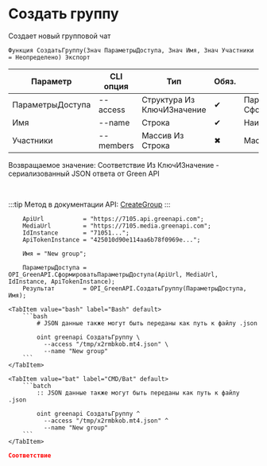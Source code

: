 ﻿---
sidebar_position: 2
description: Создать группу и другие функции для работы с Green API в Открытом пакете интеграций - бесплатной open-source библиотеке интеграций для 1С:Предприятие 8, OneScript и CLI
keywords: [1C, 1С, 1С:Предприятие, 1С:Предприятие 8.3, API, Интеграция, Сервисы, Обмен, OneScript, CLI, Green API]
---


# Создать группу
 Создает новый групповой чат



`Функция СоздатьГруппу(Знач ПараметрыДоступа, Знач Имя, Знач Участники = Неопределено) Экспорт`

  | Параметр | CLI опция | Тип | Обяз. | Назначение |
  |-|-|-|-|-|
  | ПараметрыДоступа | --access | Структура Из КлючИЗначение | &#x2714; | Параметры доступа. См. СформироватьПараметрыДоступа |
  | Имя | --name | Строка | &#x2714; | Наименование группового чата |
  | Участники | --members | Массив Из Строка | &#x2716; | Массив участников чата |

  
  Возвращаемое значение:   Соответствие Из КлючИЗначение - сериализованный JSON ответа от Green API

<br/>

:::tip
Метод в документации API: [CreateGroup](https://green-api.com/docs/api/groups/CreateGroup/)
:::
<br/>



```bsl title="Пример использования для 1С:Предприятие/OneScript"
    ApiUrl           = "https://7105.api.greenapi.com";
    MediaUrl         = "https://7105.media.greenapi.com";
    IdInstance       = "71051...";
    ApiTokenInstance = "425010d90e114aa6b78f0969e...";

    Имя = "New group";

    ПараметрыДоступа = OPI_GreenAPI.СформироватьПараметрыДоступа(ApiUrl, MediaUrl, IdInstance, ApiTokenInstance);
    Результат        = OPI_GreenAPI.СоздатьГруппу(ПараметрыДоступа, Имя);
```
    

 <Tabs>
  
    <TabItem value="bash" label="Bash" default>
        ```bash
            # JSON данные также могут быть переданы как путь к файлу .json
            
            oint greenapi СоздатьГруппу \
              --access "/tmp/x2rmbkob.mt4.json" \
              --name "New group"
        ```
    </TabItem>
  
    <TabItem value="bat" label="CMD/Bat" default>
        ```batch
            :: JSON данные также могут быть переданы как путь к файлу .json
            
            oint greenapi СоздатьГруппу ^
              --access "/tmp/x2rmbkob.mt4.json" ^
              --name "New group"
        ```
    </TabItem>
</Tabs>


```json title="Результат"
Соответствие
```
